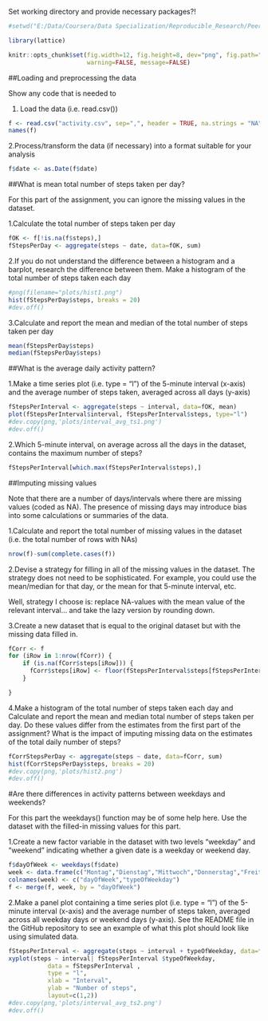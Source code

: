 Set working directory and provide necessary packages?!
```r
#setwd("E:/Data/Coursera/Data Specialization/Reproducible_Research/PeerAssessment1")

library(lattice)
```

```r
knitr::opts_chunk$set(fig.width=12, fig.height=8, dev="png", fig.path="plots/",
                      warning=FALSE, message=FALSE)
```


##Loading and preprocessing the data

Show any code that is needed to

1. Load the data (i.e. read.csv())

```r
f <- read.csv("activity.csv", sep=",", header = TRUE, na.strings = "NA")
names(f)
```

2.Process/transform the data (if necessary) into a format suitable for your analysis
```r
f$date <- as.Date(f$date)
```

##What is mean total number of steps taken per day?

For this part of the assignment, you can ignore the missing values in the dataset.


1.Calculate the total number of steps taken per day
```r
fOK <- f[!is.na(f$steps),]
fStepsPerDay <- aggregate(steps ~ date, data=fOK, sum)
```

2.If you do not understand the difference between a histogram and a barplot, research the difference between them. Make a histogram of the total number of steps taken each day
```r
#png(filename="plots/hist1.png")
hist(fStepsPerDay$steps, breaks = 20)
#dev.off()
```

3.Calculate and report the mean and median of the total number of steps taken per day
```r
mean(fStepsPerDay$steps)
median(fStepsPerDay$steps)
```

##What is the average daily activity pattern?

1.Make a time series plot (i.e. type = "l") of the 5-minute interval (x-axis) and the average number of steps taken, averaged across all days (y-axis)
```r
fStepsPerInterval <- aggregate(steps ~ interval, data=fOK, mean)
plot(fStepsPerInterval$interval, fStepsPerInterval$steps, type="l")
#dev.copy(png,'plots/interval_avg_ts1.png')
#dev.off()
```

2.Which 5-minute interval, on average across all the days in the dataset, contains the maximum number of steps?
```r
fStepsPerInterval[which.max(fStepsPerInterval$steps),]
```

##Imputing missing values

Note that there are a number of days/intervals where there are missing values (coded as NA). The presence of missing days may introduce bias into some calculations or summaries of the data.

1.Calculate and report the total number of missing values in the dataset (i.e. the total number of rows with NAs)
```r
nrow(f)-sum(complete.cases(f))
```

2.Devise a strategy for filling in all of the missing values in the dataset. The strategy does not need to be sophisticated. For example, you could use the mean/median for that day, or the mean for that 5-minute interval, etc.

Well, strategy I choose is: replace NA-values with the mean value of the relevant interval... and take the lazy version by rounding down.

3.Create a new dataset that is equal to the original dataset but with the missing data filled in.
```r
fCorr <- f
for (iRow in 1:nrow(fCorr)) {
    if (is.na(fCorr$steps[iRow])) {
	  fCorr$steps[iRow] <- floor(fStepsPerInterval$steps[fStepsPerInterval$interval == fCorr$interval[iRow]])
    }

}

```

4.Make a histogram of the total number of steps taken each day and Calculate and report the mean and median total number of steps taken per day. Do these values differ from the estimates from the first part of the assignment? What is the impact of imputing missing data on the estimates of the total daily number of steps?
```r
fCorrStepsPerDay <- aggregate(steps ~ date, data=fCorr, sum)
hist(fCorrStepsPerDay$steps, breaks = 20)
#dev.copy(png,'plots/hist2.png')
#dev.off()
```

#Are there differences in activity patterns between weekdays and weekends?

For this part the weekdays() function may be of some help here. Use the dataset with the filled-in missing values for this part.

1.Create a new factor variable in the dataset with two levels "weekday" and "weekend" indicating whether a given date is a weekday or weekend day.
```r
f$dayOfWeek <- weekdays(f$date)
week <- data.frame(c("Montag","Dienstag","Mittwoch","Donnerstag","Freitag","Samstag","Sonntag"), c("weekday","weekday","weekday","weekday","weekday","weekend","weekend"))
colnames(week) <- c("dayOfWeek","typeOfWeekday")
f <- merge(f, week, by = "dayOfWeek")
```

2.Make a panel plot containing a time series plot (i.e. type = "l") of the 5-minute interval (x-axis) and the average number of steps taken, averaged across all weekday days or weekend days (y-axis). See the README file in the GitHub repository to see an example of what this plot should look like using simulated data.
```r
fStepsPerInterval <- aggregate(steps ~ interval + typeOfWeekday, data=f, mean)
xyplot(steps ~ interval| fStepsPerInterval $typeOfWeekday, 
           data = fStepsPerInterval ,
           type = "l",
           xlab = "Interval",
           ylab = "Number of steps",
           layout=c(1,2))
#dev.copy(png,'plots/interval_avg_ts2.png')
#dev.off()
```

